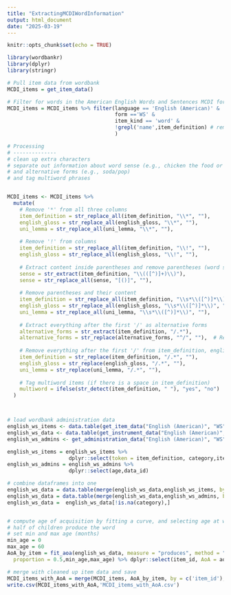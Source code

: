 ```yaml
---
title: "ExtractingMCDIWordInformation"
output: html_document
date: "2025-03-19"
---
```


```r
knitr::opts_chunk$set(echo = TRUE)
```


```r
library(wordbankr)
library(dplyr)
library(stringr)

# Pull item data from wordbank
MCDI_items = get_item_data()

# Filter for words in the American English Words and Sentences MCDI form 
MCDI_items = MCDI_items %>% filter(language == 'English (American)' & 
                                   form =='WS' & 
                                   item_kind == 'word' &
                                   !grepl('name',item_definition) # remove names
                                   )

# Processing
# --------------
# clean up extra characters
# separate out information about word sense (e.g., chicken the food or chicken the animal)
# and alternative forms (e.g., soda/pop)
# and tag multiword phrases


MCDI_items <- MCDI_items %>%
  mutate(
    # Remove '*' from all three columns
    item_definition = str_replace_all(item_definition, "\\*", ""),
    english_gloss = str_replace_all(english_gloss, "\\*", ""),
    uni_lemma = str_replace_all(uni_lemma, "\\*", ""),
    
    # Remove '!' from columns
    item_definition = str_replace_all(item_definition, "\\!", ""),
    english_gloss = str_replace_all(english_gloss, "\\!", ""),
    
    # Extract content inside parentheses and remove parentheses (word sense)
    sense = str_extract(item_definition, "\\(([^)]+)\\)"),
    sense = str_replace_all(sense, "[()]", ""),
    
    # Remove parentheses and their content
    item_definition = str_replace_all(item_definition, "\\s*\\([^)]*\\)", ""),
    english_gloss = str_replace_all(english_gloss, "\\s*\\([^)]*\\)", ""),
    uni_lemma = str_replace_all(uni_lemma, "\\s*\\([^)]*\\)", ""),
    
    # Extract everything after the first '/' as alternative forms
    alternative_forms = str_extract(item_definition, "/.*"),
    alternative_forms = str_replace(alternative_forms, "^/", ""),  # Remove leading '/'
    
    # Remove everything after the first '/' from item_definition, english_gloss, and uni_lemma
    item_definition = str_replace(item_definition, "/.*", ""),
    english_gloss = str_replace(english_gloss, "/.*", ""),
    uni_lemma = str_replace(uni_lemma, "/.*", ""),
    
    # Tag multiword items (if there is a space in item_definition)
    multiword = ifelse(str_detect(item_definition, " "), "yes", "no")
  )




```


```r
# load wordbank administration data
english_ws_items <- data.table(get_item_data("English (American)", "WS"))
english_ws_data <- data.table(get_instrument_data("English (American)", "WS"))
english_ws_admins <- get_administration_data("English (American)", "WS")

english_ws_items = english_ws_items %>% 
                    dplyr::select(token = item_definition, category,item_id)
english_ws_admins = english_ws_admins %>% 
                    dplyr::select(age,data_id)

# combine dataframes into one
english_ws_data = data.table(merge(english_ws_data,english_ws_items, by = c('item_id')))
english_ws_data = data.table(merge(english_ws_data,english_ws_admins, by = c('data_id')))
english_ws_data =  english_ws_data[!is.na(category),]


# compute age of acquisition by fitting a curve, and selecting age at which 
# half of children produce the word
# set min and max age (months)
min_age = 0
max_age = 60
AoA_by_item = fit_aoa(english_ws_data, measure = "produces", method = "glm",
  proportion = 0.5,min_age,max_age) %>% dplyr::select(item_id, AoA = aoa)

# merge with cleaned up item data and save
MCDI_items_with_AoA = merge(MCDI_items, AoA_by_item, by = c('item_id'), all.x = TRUE, all.y = FALSE)
write.csv(MCDI_items_with_AoA,'MCDI_items_with_AoA.csv')

```
